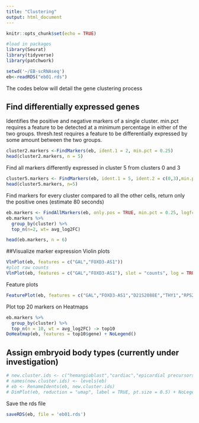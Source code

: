 ```yaml
---
title: "Clustering"
output: html_document
---
```


```r
knitr::opts_chunk$set(echo = TRUE)
```

```r
#load in packages
library(Seurat)
library(tidyverse)
library(patchwork)

setwd('~/EB-scRNAseq')
eb<-readRDS("eb01.rds")
```
The codes below will detail the gene clustering process

## Find differentially expressed genes
Identifies the positive and negative markers of a single cluster. 
min.pct requires a feature to be detected at a minimum percentage in either of the two groups.
thresh.test requires a feature to be differentially expressed by some amount between the two groups.
```r
cluster2.markers <-FindMarkers(eb, ident.1 = 2, min.pct = 0.25)
head(cluster2.markers, n = 5)
```
Find all markers differently expressed in cluster 5 from clusters 0 and 3
```r
cluster5.markers <- FindMarkers(eb, ident.1 = 5, ident.2 = c(0,3),min.pct = 0.25)
head(cluster5.markers, n=5)

```
Find markers for every cluster compared to all the other cells, return only the positive ones (estimate 80 seconds)
```r
eb.markers <- FindAllMarkers(eb, only.pos = TRUE, min.pct = 0.25, logfc.threshold = 0.25)
eb.markers %>%
  group_by(cluster) %>%
  top_n(n=2, wt= avg_log2FC)
```
```r
head(eb.markers, n = 6)
```

##Visualize marker expression
Violin plots
```r
VlnPlot(eb, features = c("GAL","FOXD3-AS1"))
#plot raw counts
VlnPlot(eb, features = c("GAL","FOXD3-AS1"), slot = "counts", log = TRUE)
```
Feature plots
```r
FeaturePlot(eb, features = c("GAL","FOXD3-AS1","D21S2088E","THY1","RPS26","RP11-132A1.3"), ncol = 3)
```
Plot top 20 markers on Heatmaps
```r
eb.markers %>%
  group_by(cluster) %>%
  top_n(n = 10, wt = avg_log2FC) -> top10
DoHeatmap(eb, features = top10$gene) + NoLegend()
```

## Assign embryoid body types (currently under investigation)
```r
# new.cluster.ids <- c("hemangioblast","cardiac","epicardial precursors","smooth muscle precursors","cardiac precursors","neuronal subtypes")
# names(new.cluster.ids) <- levels(eb)
# eb <- RenameIdents(eb, new.cluster.ids)
# DimPlot(eb, reduction = "umap", label = TRUE, pt.size = 0.5) + NoLegend()
```
Save the rds file
```r
saveRDS(eb, file = 'eb01.rds')
```

